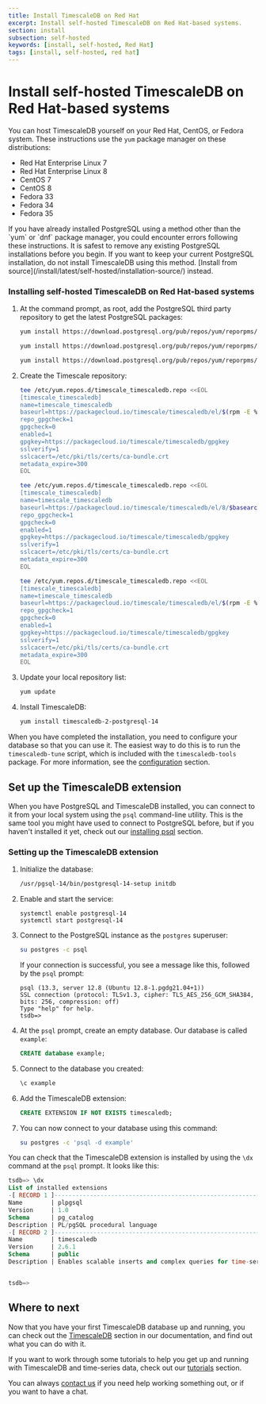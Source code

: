 ```yaml
---
title: Install TimescaleDB on Red Hat
excerpt: Install self-hosted TimescaleDB on Red Hat-based systems.
section: install
subsection: self-hosted
keywords: [install, self-hosted, Red Hat]
tags: [install, self-hosted, red hat]
---
```


# Install self-hosted TimescaleDB on Red Hat-based systems
You can host TimescaleDB yourself on your Red Hat, CentOS, or Fedora system.
These instructions use the `yum` package manager on these
distributions:
*   Red Hat Enterprise Linux 7
*   Red Hat Enterprise Linux 8
*   CentOS 7
*   CentOS 8
*   Fedora 33
*   Fedora 34
*   Fedora 35

<highlight type="warning">
If you have already installed PostgreSQL using a method other than the `yum` or
`dnf` package manager, you could encounter errors following these instructions.
It is safest to remove any existing PostgreSQL installations before you begin.
If you want to keep your current PostgreSQL installation, do not install
TimescaleDB using this method.
[Install from source](/install/latest/self-hosted/installation-source/)
instead.
</highlight>

<procedure>

### Installing self-hosted TimescaleDB on Red Hat-based systems
1.  At the command prompt, as root, add the PostgreSQL third party repository
    to get the latest PostgreSQL packages:
    <terminal>

    <tab label='Red Hat'>

    ```bash
    yum install https://download.postgresql.org/pub/repos/yum/reporpms/EL-$(rpm -E %{rhel})-x86_64/pgdg-redhat-repo-latest.noarch.rpm
    ```

    </tab>

    <tab label="Fedora">

    ```bash
    yum install https://download.postgresql.org/pub/repos/yum/reporpms/F-$(rpm -E %{fedora})-x86_64/pgdg-fedora-repo-latest.noarch.rpm
    ```

    </tab>

    <tab label="CentOS">

    ```bash
    yum install https://download.postgresql.org/pub/repos/yum/reporpms/EL-$(rpm -E %{centos})-x86_64/pgdg-redhat-repo-latest.noarch.rpm
    ```

    </tab>

    </terminal>
1.  Create the Timescale repository:
    <terminal>

    <tab label='Red Hat'>

    ```bash
    tee /etc/yum.repos.d/timescale_timescaledb.repo <<EOL
    [timescale_timescaledb]
    name=timescale_timescaledb
    baseurl=https://packagecloud.io/timescale/timescaledb/el/$(rpm -E %{rhel})/\$basearch
    repo_gpgcheck=1
    gpgcheck=0
    enabled=1
    gpgkey=https://packagecloud.io/timescale/timescaledb/gpgkey
    sslverify=1
    sslcacert=/etc/pki/tls/certs/ca-bundle.crt
    metadata_expire=300
    EOL
    ```

    </tab>

    <tab label="Fedora">

    ```bash
    tee /etc/yum.repos.d/timescale_timescaledb.repo <<EOL
    [timescale_timescaledb]
    name=timescale_timescaledb
    baseurl=https://packagecloud.io/timescale/timescaledb/el/8/$basearch
    repo_gpgcheck=1
    gpgcheck=0
    enabled=1
    gpgkey=https://packagecloud.io/timescale/timescaledb/gpgkey
    sslverify=1
    sslcacert=/etc/pki/tls/certs/ca-bundle.crt
    metadata_expire=300
    EOL
    ```

    </tab>

    <tab label="CentOS">

    ```bash
    tee /etc/yum.repos.d/timescale_timescaledb.repo <<EOL
    [timescale_timescaledb]
    name=timescale_timescaledb
    baseurl=https://packagecloud.io/timescale/timescaledb/el/$(rpm -E %{rhel})/\$basearch
    repo_gpgcheck=1
    gpgcheck=0
    enabled=1
    gpgkey=https://packagecloud.io/timescale/timescaledb/gpgkey
    sslverify=1
    sslcacert=/etc/pki/tls/certs/ca-bundle.crt
    metadata_expire=300
    EOL
    ```

    </tab>

    </terminal>
1.  Update your local repository list:
    ```bash
    yum update
    ```
1.  Install TimescaleDB:
    ```bash
    yum install timescaledb-2-postgresql-14
    ```

</procedure>

When you have completed the installation, you need to configure your database so
that you can use it. The easiest way to do this is to run the `timescaledb-tune`
script, which is included with the `timescaledb-tools` package. For more
information, see the [configuration][config] section.

## Set up the TimescaleDB extension
When you have PostgreSQL and TimescaleDB installed, you can connect to it from
your local system using the `psql` command-line utility. This is the same tool
you might have used to connect to PostgreSQL before, but if you haven't
installed it yet, check out our [installing psql][install-psql] section.

<procedure>

### Setting up the TimescaleDB extension
1.  Initialize the database:
    ```bash
    /usr/pgsql-14/bin/postgresql-14-setup initdb
    ```
1. Enable and start the service:
    ```
    systemctl enable postgresql-14
    systemctl start postgresql-14
    ```

1.  Connect to the PostgreSQL instance as the `postgres` superuser:
    ```bash
    su postgres -c psql
    ```
    If your connection is successful, you see a message like this, followed
    by the `psql` prompt:
    ```
    psql (13.3, server 12.8 (Ubuntu 12.8-1.pgdg21.04+1))
    SSL connection (protocol: TLSv1.3, cipher: TLS_AES_256_GCM_SHA384, bits: 256, compression: off)
    Type "help" for help.
    tsdb=>
    ```
1.  At the `psql` prompt, create an empty database. Our database is
    called `example`:
    ```sql
    CREATE database example;
    ```
1.  Connect to the database you created:
    ```sql
    \c example
    ```
1.  Add the TimescaleDB extension:
    ```sql
    CREATE EXTENSION IF NOT EXISTS timescaledb;
    ```
1.  You can now connect to your database using this command:
    ```bash
    su postgres -c 'psql -d example'
    ```

</procedure>

You can check that the TimescaleDB extension is installed by using the `\dx`
command at the `psql` prompt. It looks like this:
```sql
tsdb=> \dx
List of installed extensions
-[ RECORD 1 ]------------------------------------------------------------------
Name        | plpgsql
Version     | 1.0
Schema      | pg_catalog
Description | PL/pgSQL procedural language
-[ RECORD 2 ]------------------------------------------------------------------
Name        | timescaledb
Version     | 2.6.1
Schema      | public
Description | Enables scalable inserts and complex queries for time-series data


tsdb=>
```

## Where to next
Now that you have your first TimescaleDB database up and running, you can check
out the [TimescaleDB][tsdb-docs] section in our documentation, and find out what
you can do with it.

If you want to work through some tutorials to help you get up and running with
TimescaleDB and time-series data, check out our [tutorials][tutorials] section.

You can always [contact us][contact] if you need help working something out, or
if you want to have a chat.


[contact]: https://www.timescale.com/contact
[install-psql]: /timescaledb/latest/how-to-guides/connecting/psql/
[tsdb-docs]: /timescaledb/:currentVersion:/index/
[tutorials]: /timescaledb/:currentVersion:/tutorials/
[config]: /timescaledb/:currentVersion:/how-to-guides/configuration/
